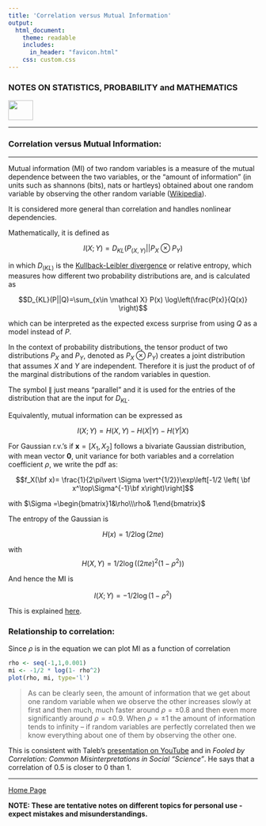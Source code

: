 ```yaml
---
title: 'Correlation versus Mutual Information'
output: 
  html_document:
    theme: readable
    includes:
      in_header: "favicon.html" 
    css: custom.css
---
```


### **NOTES ON STATISTICS, PROBABILITY and MATHEMATICS**

<a href="http://rinterested.github.io/statistics/index.html">
<img HEIGHT="40" WIDTH="50" src="logo.PNG"></a>

---

### Correlation versus Mutual Information:

---

Mutual information (MI) of two random variables is a measure of the mutual dependence between the two variables, or the "amount of information" (in units such as shannons (bits), nats or hartleys) obtained about one random variable by observing the other random variable ([Wikipedia](https://en.wikipedia.org/wiki/Mutual_information)). 

It is considered more general than correlation and handles nonlinear dependencies.

Mathematically, it is defined as

$$I(X;Y)=D_{KL}\left(P_{(X,Y)}||P_X \otimes P_Y\right)$$

in which $D_{(KL)}$ is the [Kullback-Leibler divergence](https://en.wikipedia.org/wiki/Kullback%E2%80%93Leibler_divergence) or relative entropy, which measures how different two probability distributions are, and is calculated as

$$D_{KL}(P||Q)=\sum_{x\in \mathcal X} P(x) \log\left(\frac{P(x)}{Q(x)} \right)$$

which can be interpreted as the expected excess surprise from using $Q$ as a model instead of $P.$

In the context of probability distributions, the tensor product of two distributions $P_X$ and $P_Y,$ denoted as $P_X \otimes P_Y)$ creates a joint distribution that assumes $X$ and $Y$ are independent. Therefore it is just the product of of the marginal distributions of the random variables in question.

The symbol $\parallel$ just means "parallel" and it is used for the entries of the distribution that are the input for $D_{KL}$.

Equivalently, mutual information can be expressed as 

$$I(X;Y)=H(X,Y) - H(X\vert Y) - H(Y\vert X)$$

For Gaussian r.v.'s if $\mathbf{x} = [X_{1}, X_{2}]$ follows a bivariate Gaussian distribution, with mean vector $\mathbf{0},$ unit variance for both variables and a correlation coefficient $\rho$, we write the pdf as: 

$$f_X(\bf x)= \frac{1}{2\pi\vert \Sigma \vert^{1/2}}\exp\left[-1/2 \left( \bf x^\top\Sigma^{-1}\bf x\right)\right]$$

with $\Sigma =\begin{bmatrix}1&\rho\\\rho& 1\end{bmatrix}$

The entropy of the Gaussian is

$$H(x)=1/2 \log(2\pi e)$$

with $$H(X,Y)= 1/2 \log\left((2\pi e)^2(1-\rho^2)\right)$$

And hence the MI is

$$I(X;Y) = -1/2\log(1-\rho^2)$$

This is explained [here](http://www.mathemafrica.org/?p=16127).

### Relationship to correlation:

Since $\rho$ is in the equation we can plot MI as a function of correlation

```r
rho <- seq(-1,1,0.001)
mi <- -1/2 * log(1- rho^2)
plot(rho, mi, type='l')
```

> As can be clearly seen, the amount of information that we get about one random variable when we observe the other increases slowly at first and then much, much faster around $\rho = \pm 0.8$ and then even more significantly around $\rho = \pm 0.9.$ When $\rho =\pm 1$ the amount of information tends to infinity – if random variables are perfectly correlated then we know everything about one of them by observing the other one.

This is consistent with Taleb's [presentation on YouTube](https://youtu.be/fb921ZrM6h0?si=MFDx2iNlksYiUYUk) and in *Fooled by Correlation: Common Misinterpretations in Social "Science"*. He says that a correlation of $0.5$ is closer to $0$ than $1.$

---
<a href="http://rinterested.github.io/statistics/index.html">Home Page</a>

**NOTE: These are tentative notes on different topics for personal use - expect mistakes and misunderstandings.**
